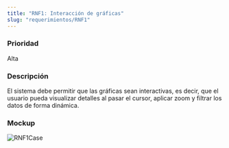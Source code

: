 ```yaml
---
title: "RNF1: Interacción de gráficas"
slug: "requerimientos/RNF1"
---
```



<h3>Prioridad</h3>
Alta

<h3>Descripción</h3>
El sistema debe permitir que las gráficas sean interactivas, es decir, que el usuario
pueda visualizar detalles al pasar el cursor, aplicar zoom y filtrar los datos de
forma dinámica.

<h3>Mockup</h3>
<Image src={RNF1Case} alt="RNF1Case" width={3148} height={2270} />
